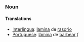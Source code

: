 ===Noun===
====Translations====
*[[Interlingua]]: [[lamina]] de [[rasorio]]
*[[Portuguese]]: [[lâmina]] de [[barbear]] ''f''